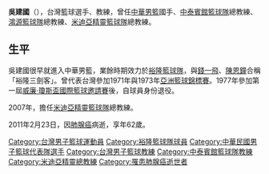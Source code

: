 {{unreferenced|time=2019-12-27}}
'''吳建國'''（{{bd|1948年||2011年|2月23日|catIdx=Wu吳建國}}），台灣籃球選手、教練，曾任[[中華男籃|中華男籃]]國手、[[中泰賓館籃球隊|中泰賓館籃球隊]]總教練、[[鴻源籃球隊|鴻源籃球隊]]總教練、[[米迪亞精靈籃球隊|米迪亞精靈籃球隊]]總教練。

==生平==
吳建國很早就進入中華男籃，業餘時期效力於[[裕隆籃球隊|裕隆籃球隊]]，與[[錢一飛|錢一飛]]、[[陳恩鐘|陳恩鐘]]合稱「裕隆三劍客」。曾代表台灣參加1971年與1973年[[亞洲籃球錦標賽|亞洲籃球錦標賽]]。1977年參加第一屆[[威廉·瓊斯盃國際籃球邀請賽|威廉·瓊斯盃國際籃球邀請賽]]後，自球員身份退役。

2007年，擔任[[米迪亞精靈籃球隊|米迪亞精靈籃球隊]]總教練。

2011年2月23日，因[[肺腺癌|肺腺癌]]病逝，享年62歲。

{{1967年亞洲錦標賽中華民國男子籃球代表隊}}
{{1971年亞洲錦標賽中華民國男子籃球代表隊}}
{{1973年亞洲錦標賽中華民國男子籃球代表隊}}
{{taiwan-bio-stub}}
{{DEFAULTSORT:Wu吳建國}}
[[Category:台灣男子籃球運動員|Category:台灣男子籃球運動員]]
[[Category:裕隆籃球隊球員|Category:裕隆籃球隊球員]]
[[Category:中華民國男子籃球代表隊選手|Category:中華民國男子籃球代表隊選手]]
[[Category:台灣男子籃球教練|Category:台灣男子籃球教練]]
[[Category:中泰賓館籃球隊教練|Category:中泰賓館籃球隊教練]]
[[Category:米迪亞精靈總教練|Category:米迪亞精靈總教練]]
[[Category:罹患肺腺癌逝世者|Category:罹患肺腺癌逝世者]]
